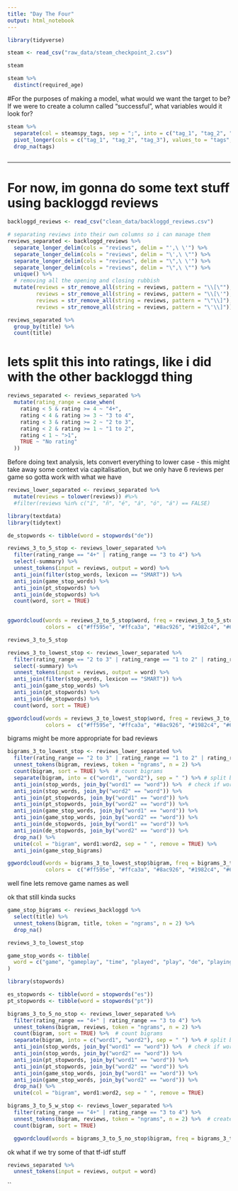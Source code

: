 ```yaml
---
title: "Day The Four"
output: html_notebook
---
```


```r
library(tidyverse)
```

```r
steam <- read_csv("raw_data/steam_checkpoint_2.csv")
```

```r
steam
```

```r
steam %>% 
  distinct(required_age)
```

#For the purposes of making a model, what would we want the target to be? If we were to create a column called "successful", what variables would it look for?

```r

steam %>%
  separate(col = steamspy_tags, sep = ";", into = c("tag_1", "tag_2", "tag_3")) %>% 
  pivot_longer(cols = c("tag_1", "tag_2", "tag_3"), values_to = "tags", names_to = "drop_me") %>% 
  drop_na(tags) 

```

```r

```

____________________________________

# For now, im gonna do some text stuff using backloggd reviews

```r
backloggd_reviews <- read_csv("clean_data/backloggd_reviews.csv")
```

```r
# separating reviews into their own columns so i can manage them
reviews_separated <- backloggd_reviews %>% 
  separate_longer_delim(cols = "reviews", delim = "',\ \'") %>% 
  separate_longer_delim(cols = "reviews", delim = "\',\ \"") %>% 
  separate_longer_delim(cols = "reviews", delim = "\",\ \'") %>%  
  separate_longer_delim(cols = "reviews", delim = "\",\ \"") %>% 
  unique() %>% 
  # removing all the opening and closing rubbish
  mutate(reviews = str_remove_all(string = reviews, pattern = "\\[\""),
         reviews = str_remove_all(string = reviews, pattern = "\\[\'"),
         reviews = str_remove_all(string = reviews, pattern = "\"\\]"),
         reviews = str_remove_all(string = reviews, pattern = "\'\\]")) 

```

```r
reviews_separated %>% 
  group_by(title) %>% 
  count(title)
```

# lets split this into ratings, like i did with the other backloggd thing
```r
reviews_separated <- reviews_separated %>% 
  mutate(rating_range = case_when(
    rating < 5 & rating >= 4 ~ "4+",
    rating < 4 & rating >= 3 ~ "3 to 4",
    rating < 3 & rating >= 2 ~ "2 to 3",
    rating < 2 & rating >= 1 ~ "1 to 2",
    rating < 1 ~ ">1",
    TRUE ~ "No rating"
  ))
```

Before doing text analysis, lets convert everything to lower case - this might take away some context via capitalisation, but we only have
6 reviews per game so gotta work with what we have

```r
reviews_lower_separated <- reviews_separated %>% 
  mutate(reviews = tolower(reviews)) #%>% 
  #filter(reviews %in% c("í", "ñ", "é", "á", "ó", "á") == FALSE)
```

```r
library(textdata)
library(tidytext)
```

```r
de_stopwords <- tibble(word = stopwords("de"))

reviews_3_to_5_stop <- reviews_lower_separated %>% 
  filter(rating_range == "4+" | rating_range == "3 to 4") %>% 
  select(-summary) %>% 
  unnest_tokens(input = reviews, output = word) %>% 
  anti_join(filter(stop_words, lexicon == "SMART")) %>% 
  anti_join(game_stop_words) %>% 
  anti_join(pt_stopwords) %>% 
  anti_join(de_stopwords) %>% 
  count(word, sort = TRUE)
  
```

```r
ggwordcloud(words = reviews_3_to_5_stop$word, freq = reviews_3_to_5_stop$n, random.color = TRUE, 
            colors =  c("#ff595e", "#ffca3a", "#8ac926", "#1982c4", "#6a4c93"), min.freq = 10)
```

```r
reviews_3_to_5_stop
```
```r
reviews_3_to_lowest_stop <- reviews_lower_separated %>% 
  filter(rating_range == "2 to 3" | rating_range == "1 to 2" | rating_range == ">1") %>% 
  select(-summary) %>% 
  unnest_tokens(input = reviews, output = word) %>% 
  anti_join(filter(stop_words, lexicon == "SMART")) %>% 
  anti_join(game_stop_words) %>% 
  anti_join(pt_stopwords) %>% 
  anti_join(de_stopwords) %>% 
  count(word, sort = TRUE)

```

```r
ggwordcloud(words = reviews_3_to_lowest_stop$word, freq = reviews_3_to_lowest_stop$n, random.color = TRUE, 
            colors =  c("#ff595e", "#ffca3a", "#8ac926", "#1982c4", "#6a4c93"), min.freq = 5)
```
bigrams might be more appropriate for bad reviews

```r
bigrams_3_to_lowest_stop <- reviews_lower_separated %>% 
  filter(rating_range == "2 to 3" | rating_range == "1 to 2" | rating_range == ">1") %>% 
  unnest_tokens(bigram, reviews, token = "ngrams", n = 2) %>% 
  count(bigram, sort = TRUE) %>%  # count bigrams
  separate(bigram, into = c("word1", "word2"), sep = " ") %>% # split bigrams into two seperate columns
  anti_join(stop_words, join_by("word1" == "word")) %>%  # check if word1 of bigram is a stop word
  anti_join(stop_words, join_by("word2" == "word")) %>% 
  anti_join(pt_stopwords, join_by("word1" == "word")) %>% 
  anti_join(pt_stopwords, join_by("word2" == "word")) %>% 
  anti_join(game_stop_words, join_by("word1" == "word")) %>% 
  anti_join(game_stop_words, join_by("word2" == "word")) %>% 
  anti_join(de_stopwords, join_by("word1" == "word")) %>% 
  anti_join(de_stopwords, join_by("word2" == "word")) %>% 
  drop_na() %>% 
  unite(col = "bigram", word1:word2, sep = " ", remove = TRUE) %>% 
  anti_join(game_stop_bigrams)
```

```r
ggwordcloud(words = bigrams_3_to_lowest_stop$bigram, freq = bigrams_3_to_lowest_stop$n, random.color = TRUE, 
            colors =  c("#ff595e", "#ffca3a", "#8ac926", "#1982c4", "#6a4c93"), min.freq = 1)
```
well fine lets remove game names as well

ok that still kinda sucks

```r
game_stop_bigrams <- reviews_backloggd %>% 
  select(title) %>% 
  unnest_tokens(bigram, title, token = "ngrams", n = 2) %>% 
  drop_na()
```


```r
reviews_3_to_lowest_stop
```
```r
game_stop_words <- tibble(
  word = c("game", "gameplay", "time", "played", "play", "de", "playing", "jogo", "é", "games") # lets try doing n-grams before populating this
)
```


```r
library(stopwords)

es_stopwords <- tibble(word = stopwords("es"))
pt_stopwords <- tibble(word = stopwords("pt"))
```


```r
bigrams_3_to_5_no_stop <- reviews_lower_separated %>% 
  filter(rating_range == "4+" | rating_range == "3 to 4") %>% 
  unnest_tokens(bigram, reviews, token = "ngrams", n = 2) %>% 
  count(bigram, sort = TRUE) %>%  # count bigrams
  separate(bigram, into = c("word1", "word2"), sep = " ") %>% # split bigrams into two seperate columns
  anti_join(stop_words, join_by("word1" == "word")) %>%  # check if word1 of bigram is a stop word
  anti_join(stop_words, join_by("word2" == "word")) %>% 
  anti_join(pt_stopwords, join_by("word1" == "word")) %>% 
  anti_join(pt_stopwords, join_by("word2" == "word")) %>% 
  anti_join(game_stop_words, join_by("word1" == "word")) %>% 
  anti_join(game_stop_words, join_by("word2" == "word")) %>% 
  drop_na() %>% 
  unite(col = "bigram", word1:word2, sep = " ", remove = TRUE)

bigrams_3_to_5_w_stop <- reviews_lower_separated %>% 
  filter(rating_range == "4+" | rating_range == "3 to 4") %>% 
  unnest_tokens(bigram, reviews, token = "ngrams", n = 2) %>%  # create bigrams
  count(bigram, sort = TRUE) 

```


```r
  ggwordcloud(words = bigrams_3_to_5_no_stop$bigram, freq = bigrams_3_to_5_no_stop$n, random.color = TRUE, colors =  c("#ff595e", "#ffca3a", "#8ac926", "#1982c4", "#6a4c93"))
```

ok what if we try some of that tf-idf stuff

```r
reviews_separated %>% 
  unnest_tokens(input = reviews, output = word)
```
``
